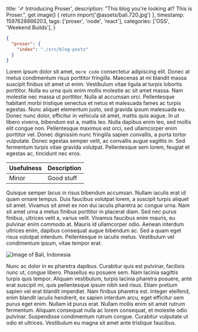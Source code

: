   title: '✐ Introducing Proser',
  description: "This blog you're looking at? This is Proser.",
  get image() {
    return import('@assets/bali.720.jpg')
  },
  timestamp: 1597628866203,
  tags: ['proser', 'node', 'react'],
  categories: ['OSS', 'Weekend Builds'],
}

```json
{
  "proser": {
    "index": "./src/blog-posts"
  }
}
```

Lorem ipsum dolor sit amet, `more code` consectetur adipiscing elit. Donec at metus condimentum risus porttitor fringilla. Maecenas at mi blandit massa suscipit finibus sit amet ut enim. Vestibulum vitae ligula at turpis lobortis porttitor. Nulla eu urna quis enim mollis molestie ac sit amet massa. Nam molestie nec massa ut porttitor. Nulla at accumsan orci. Pellentesque habitant morbi tristique senectus et netus et malesuada fames ac turpis egestas. Nunc aliquet elementum justo, sed gravida ipsum malesuada eu. Donec nunc dolor, efficitur in vehicula sit amet, mattis quis augue. In ut libero viverra, bibendum est a, mattis leo. Nulla dapibus enim leo, sed mollis elit congue non. Pellentesque maximus est orci, sed ullamcorper enim porttitor vel. Donec dignissim nunc fringilla sapien convallis, a porta tortor vulputate. Donec egestas semper velit, ac convallis augue sagittis in. Sed fermentum turpis vitae gravida volutpat. Pellentesque sem lorem, feugiat et egestas ac, tincidunt nec eros.

| Usefulness | Description |
| ---------- | ----------- |
| Minor      | Good stuff  |

Quisque semper lacus in risus bibendum accumsan. Nullam iaculis erat id quam ornare tempus. Duis faucibus volutpat lorem, a suscipit turpis aliquet sit amet. Vivamus sit amet ex non dui iaculis pharetra ac congue urna. Nam sit amet urna a metus finibus porttitor in placerat diam. Sed nec purus finibus, ultrices velit a, varius velit. Vivamus faucibus enim mauris, eu pulvinar enim commodo at. Mauris id ullamcorper odio. Aenean interdum ultrices enim, dapibus consequat augue bibendum ac. Sed a quam eget risus volutpat interdum. Pellentesque in iaculis metus. Vestibulum vel condimentum ipsum, vitae tempor erat.

<img src={metadata.image} alt='Image of Bali, Indonesia' />

Nunc ac dolor in ex pharetra dapibus. Curabitur quis est pulvinar, facilisis nunc ut, congue libero. Phasellus eu posuere sem. Nam lacinia sagittis turpis quis tempor. Aliquam vestibulum, turpis lacinia pharetra posuere, ante erat suscipit mi, quis pellentesque ipsum nibh sed risus. Etiam pretium sapien vel erat blandit imperdiet. Nam finibus pharetra est. Integer eleifend, enim blandit iaculis hendrerit, ex sapien interdum arcu, eget efficitur sem purus eget enim. Nullam id purus erat. Nullam mollis enim sit amet rutrum fermentum. Aliquam consequat nulla ac lorem consequat, et molestie odio pulvinar. Suspendisse condimentum rutrum congue. Curabitur vulputate ut odio et ultrices. Vestibulum eu magna sit amet ante tristique faucibus.
